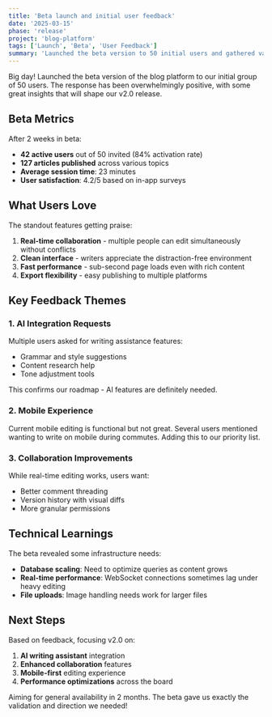 ```yaml
---
title: 'Beta launch and initial user feedback'
date: '2025-03-15'
phase: 'release'
project: 'blog-platform'
tags: ['Launch', 'Beta', 'User Feedback']
summary: 'Launched the beta version to 50 initial users and gathered valuable feedback for improvements.'
---
```


Big day! Launched the beta version of the blog platform to our initial group of 50 users. The response has been overwhelmingly positive, with some great insights that will shape our v2.0 release.

## Beta Metrics

After 2 weeks in beta:

- **42 active users** out of 50 invited (84% activation rate)
- **127 articles published** across various topics
- **Average session time**: 23 minutes
- **User satisfaction**: 4.2/5 based on in-app surveys

## What Users Love

The standout features getting praise:

1. **Real-time collaboration** - multiple people can edit simultaneously without conflicts
2. **Clean interface** - writers appreciate the distraction-free environment
3. **Fast performance** - sub-second page loads even with rich content
4. **Export flexibility** - easy publishing to multiple platforms

## Key Feedback Themes

### 1. AI Integration Requests

Multiple users asked for writing assistance features:

- Grammar and style suggestions
- Content research help
- Tone adjustment tools

This confirms our roadmap - AI features are definitely needed.

### 2. Mobile Experience

Current mobile editing is functional but not great. Several users mentioned wanting to write on mobile during commutes. Adding this to our priority list.

### 3. Collaboration Improvements

While real-time editing works, users want:

- Better comment threading
- Version history with visual diffs
- More granular permissions

## Technical Learnings

The beta revealed some infrastructure needs:

- **Database scaling**: Need to optimize queries as content grows
- **Real-time performance**: WebSocket connections sometimes lag under heavy editing
- **File uploads**: Image handling needs work for larger files

## Next Steps

Based on feedback, focusing v2.0 on:

1. **AI writing assistant** integration
2. **Enhanced collaboration** features
3. **Mobile-first** editing experience
4. **Performance optimizations** across the board

Aiming for general availability in 2 months. The beta gave us exactly the validation and direction we needed!
